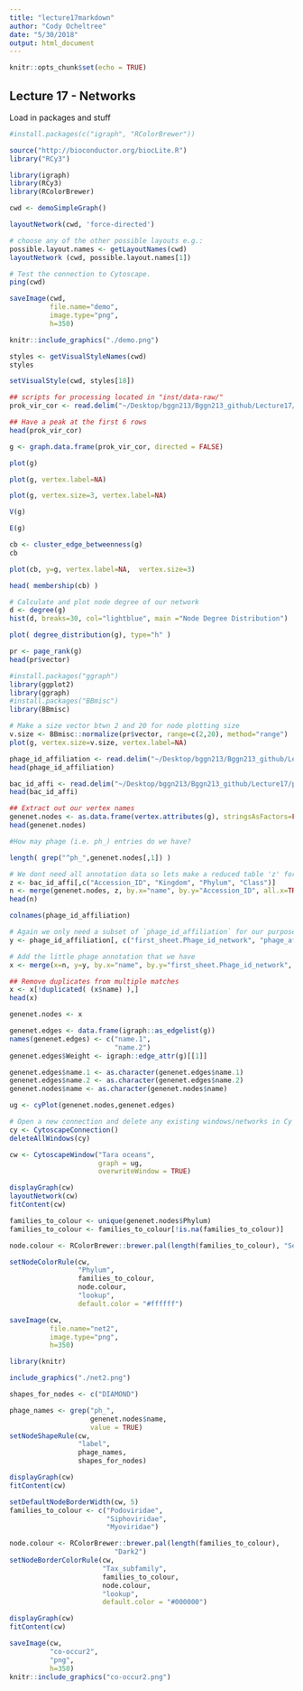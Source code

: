```yaml
---
title: "lecture17markdown"
author: "Cody Ocheltree"
date: "5/30/2018"
output: html_document
---
```


```r
knitr::opts_chunk$set(echo = TRUE)
```

## Lecture 17 - Networks

Load in packages and stuff
```r
#install.packages(c("igraph", "RColorBrewer"))
```
```r
source("http://bioconductor.org/biocLite.R")
library("RCy3")
```

```r
library(igraph)
library(RCy3)
library(RColorBrewer)
```

```r
cwd <- demoSimpleGraph()
```

```r
layoutNetwork(cwd, 'force-directed')

# choose any of the other possible layouts e.g.:
possible.layout.names <- getLayoutNames(cwd)
layoutNetwork (cwd, possible.layout.names[1])

# Test the connection to Cytoscape.
ping(cwd)
```

```r
saveImage(cwd,
          file.name="demo",
          image.type="png",
          h=350)
```

```r
knitr::include_graphics("./demo.png")
```

```r
styles <- getVisualStyleNames(cwd)
styles

setVisualStyle(cwd, styles[18])
```

```r
## scripts for processing located in "inst/data-raw/"
prok_vir_cor <- read.delim("~/Desktop/bggn213/Bggn213_github/Lecture17/virus_prok_cor_abundant.tsv", stringsAsFactors = FALSE)

## Have a peak at the first 6 rows
head(prok_vir_cor)
```

```r
g <- graph.data.frame(prok_vir_cor, directed = FALSE)
```

```r
plot(g)
```

```r
plot(g, vertex.label=NA)
```

```r
plot(g, vertex.size=3, vertex.label=NA)
```

```r
V(g)
```


```r
E(g)
```

```r
cb <- cluster_edge_betweenness(g)
cb
```

```r
plot(cb, y=g, vertex.label=NA,  vertex.size=3)
```

```r
head( membership(cb) )
```

```r
# Calculate and plot node degree of our network
d <- degree(g)
hist(d, breaks=30, col="lightblue", main ="Node Degree Distribution")
```

```r
plot( degree_distribution(g), type="h" )
```

```r
pr <- page_rank(g)
head(pr$vector)
```

```r
#install.packages("ggraph")
library(ggplot2)
library(ggraph)
#install.packages("BBmisc")
library(BBmisc)

# Make a size vector btwn 2 and 20 for node plotting size
v.size <- BBmisc::normalize(pr$vector, range=c(2,20), method="range")
plot(g, vertex.size=v.size, vertex.label=NA)
```

```r
phage_id_affiliation <- read.delim("~/Desktop/bggn213/Bggn213_github/Lecture17/phage_ids_with_affiliation.tsv")
head(phage_id_affiliation)
```

```r
bac_id_affi <- read.delim("~/Desktop/bggn213/Bggn213_github/Lecture17/prok_tax_from_silva.tsv", stringsAsFactors = FALSE)
head(bac_id_affi)
```

```r
## Extract out our vertex names
genenet.nodes <- as.data.frame(vertex.attributes(g), stringsAsFactors=FALSE)
head(genenet.nodes)
```

```r
#How may phage (i.e. ph_) entries do we have?

length( grep("^ph_",genenet.nodes[,1]) )
```

```r
# We dont need all annotation data so lets make a reduced table 'z' for merging
z <- bac_id_affi[,c("Accession_ID", "Kingdom", "Phylum", "Class")]
n <- merge(genenet.nodes, z, by.x="name", by.y="Accession_ID", all.x=TRUE)
head(n)
```

```r
colnames(phage_id_affiliation)
```

```r
# Again we only need a subset of `phage_id_affiliation` for our purposes
y <- phage_id_affiliation[, c("first_sheet.Phage_id_network", "phage_affiliation","Tax_order", "Tax_subfamily")]

# Add the little phage annotation that we have
x <- merge(x=n, y=y, by.x="name", by.y="first_sheet.Phage_id_network", all.x=TRUE)

## Remove duplicates from multiple matches
x <- x[!duplicated( (x$name) ),]
head(x)
```

```r
genenet.nodes <- x
```

```r
genenet.edges <- data.frame(igraph::as_edgelist(g))
names(genenet.edges) <- c("name.1",
                          "name.2")
genenet.edges$Weight <- igraph::edge_attr(g)[[1]]

genenet.edges$name.1 <- as.character(genenet.edges$name.1)
genenet.edges$name.2 <- as.character(genenet.edges$name.2)
genenet.nodes$name <- as.character(genenet.nodes$name)

ug <- cyPlot(genenet.nodes,genenet.edges)
```

```r
# Open a new connection and delete any existing windows/networks in Cy
cy <- CytoscapeConnection()
deleteAllWindows(cy)
```

```r
cw <- CytoscapeWindow("Tara oceans",
                      graph = ug,
                      overwriteWindow = TRUE)
```

```r
displayGraph(cw)
layoutNetwork(cw)
fitContent(cw)
```

```r
families_to_colour <- unique(genenet.nodes$Phylum)
families_to_colour <- families_to_colour[!is.na(families_to_colour)]

node.colour <- RColorBrewer::brewer.pal(length(families_to_colour), "Set3")
```

```r
setNodeColorRule(cw,
                 "Phylum",
                 families_to_colour,
                 node.colour,
                 "lookup",
                 default.color = "#ffffff")
```

```r
saveImage(cw,
          file.name="net2",
          image.type="png",
          h=350)
```

```r
library(knitr)
```

```r
include_graphics("./net2.png")
```

```r
shapes_for_nodes <- c("DIAMOND")

phage_names <- grep("ph_",
                    genenet.nodes$name,
                    value = TRUE)
setNodeShapeRule(cw,
                 "label",
                 phage_names,
                 shapes_for_nodes)
```

```r
displayGraph(cw)
fitContent(cw)
```

```r
setDefaultNodeBorderWidth(cw, 5)
families_to_colour <- c("Podoviridae",
                        "Siphoviridae",
                        "Myoviridae")

node.colour <- RColorBrewer::brewer.pal(length(families_to_colour),
                          "Dark2")
setNodeBorderColorRule(cw,
                       "Tax_subfamily",
                       families_to_colour,
                       node.colour,
                       "lookup", 
                       default.color = "#000000")
```

```r
displayGraph(cw)
fitContent(cw)
```

```r
saveImage(cw,
          "co-occur2",
          "png",
          h=350)
knitr::include_graphics("co-occur2.png")
```

